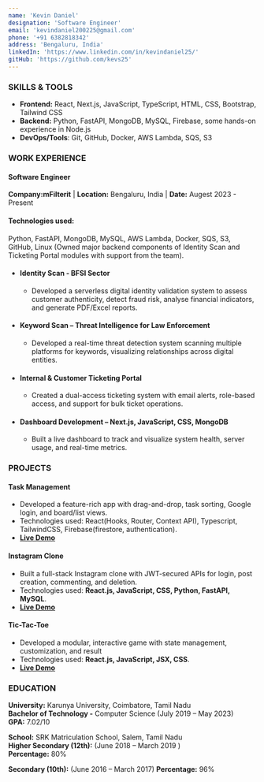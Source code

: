 ```yaml
---
name: 'Kevin Daniel'
designation: 'Software Engineer'
email: 'kevindaniel200225@gmail.com'
phone: '+91 6382818342'
address: 'Bengaluru, India'
linkedIn: 'https://www.linkedin.com/in/kevindaniel25/'
gitHub: 'https://github.com/kevs25'
---
```


### SKILLS & TOOLS

- **Frontend:** React, Next.js, JavaScript, TypeScript, HTML, CSS, Bootstrap,
  Tailwind CSS
- **Backend:** Python, FastAPI, MongoDB, MySQL, Firebase, some hands-on
  experience in Node.js
- **DevOps/Tools**: Git, GitHub, Docker, AWS Lambda, SQS, S3

### WORK EXPERIENCE 
#### Software Engineer         
**Company:mFilterit** | **Location:** Bengaluru, India | **Date:** Augest 2023 - Present
#### Technologies used: 
Python, FastAPI, MongoDB, MySQL, AWS Lambda, Docker, SQS, S3, GitHub, Linux
(Owned major backend components of Identity Scan and Ticketing Portal modules with support from the team).

- #### Identity Scan - BFSI Sector 
    - Developed a serverless digital identity validation system to assess customer authenticity, detect fraud risk, analyse financial indicators, and generate PDF/Excel reports.

- #### Keyword Scan – Threat Intelligence for Law Enforcement
    - Developed a real-time threat detection system scanning multiple platforms for keywords, visualizing relationships across digital entities.

- #### Internal & Customer Ticketing Portal 
    - Created a dual-access ticketing system with email alerts, role-based access, and support for bulk ticket operations.

- #### Dashboard Development – Next.js, JavaScript, CSS, MongoDB 
    - Built a live dashboard to track and visualize system health, server usage, and real-time metrics.

### PROJECTS

#### Task Management 
- Developed a feature-rich app with drag-and-drop, task sorting, Google login, and board/list views. 
- Technologies used: React(Hooks, Router, Context API), Typescript, TailwindCSS, Firebase(firestore, authentication).
- **[Live Demo](https://your-task-management.netlify.app/)**


#### Instagram Clone 

- Built a full-stack Instagram clone with JWT-secured APIs for login, post creation, commenting, and deletion.
- Technologies used: **React.js, JavaScript, CSS, Python, FastAPI, MySQL**.
- **[Live Demo](https://my-ig-app.netlify.app/)**

#### Tic-Tac-Toe

- Developed a modular, interactive game with state management, customization, and result 
- Technologies used: **React.js, JavaScript, JSX, CSS**.
- **[Live Demo](https://tic-tact-toe-x-o-game.netlify.app/)**


### EDUCATION
**University:** Karunya University, Coimbatore, Tamil Nadu   
**Bachelor of Technology -** Computer Science (July 2019 – May 2023)                                   
**GPA:** 7.02/10 


**School:** SRK Matriculation School, Salem, Tamil Nadu                                                                               
**Higher Secondary (12th):** (June 2018 – March 2019 )         
**Percentage:** 80%   

**Secondary (10th):** (June 2016 – March 2017) 
**Percentage:** 96%       
  

